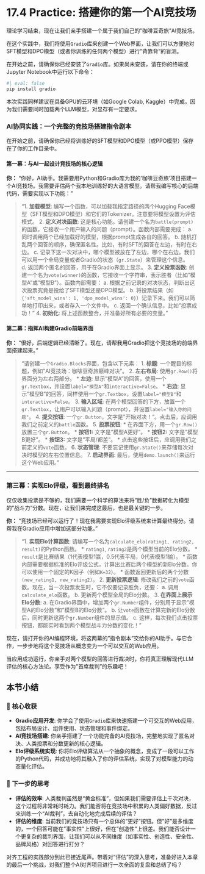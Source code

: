 # 17.4 Practice: 搭建你的第一个AI竞技场

理论学习结束，现在让我们亲手搭建一个属于我们自己的"咖啡豆奇旅"AI竞技场。

在这个实践中，我们将使用`Gradio`库来创建一个Web界面，让我们可以方便地对SFT模型和DPO模型（或者你训练的任何两个模型）进行"背靠背"的盲测。

::: {.callout-caution title="依赖项安装：Gradio" icon="fas fa-download"}
在开始之前，请确保你已经安装了`Gradio`库。如果尚未安装，请在你的终端或Jupyter Notebook中运行以下命令：

```bash
#| eval: false
pip install gradio
```
:::

::: {.callout-caution title="资源提示"}
本次实践同样建议在具备GPU的云环境（如Google Colab, Kaggle）中完成，因为我们需要同时加载两个LLM模型，对显存有一定要求。
:::

### AI协同实践：一个完整的竞技场搭建指令剧本

在开始之前，请确保你已经将训练好的SFT模型和DPO模型（或PPO模型）保存在了你的工作目录中。

#### 第一幕：与AI一起设计竞技场的核心逻辑

::: {.callout-note title="第一步：请求AI编写竞技场后端代码" icon="fas fa-cogs"}

**你：** "你好，AI助手。我需要用Python和Gradio库为我的'咖啡豆奇旅'项目搭建一个AI竞技场。我需要评估两个我本地训练好的大语言模型。请帮我编写核心的后端代码，需要实现以下功能："

> "1.  **加载模型**: 编写一个函数，可以加载我指定路径的两个Hugging Face模型（SFT模型和DPO模型）和它们的Tokenizer。注意要将模型设置为评估模式。
> 2.  **定义对决函数**: 这是核心功能。请创建一个名为`battle(prompt)`的函数，它接收一个用户输入的问题（prompt）。函数内部需要完成：
>     a.  同时调用两个已经加载好的模型，根据prompt生成各自的回答。
>     b.  随机打乱两个回答的顺序，确保匿名性。比如，有时SFT的回答在左边，有时在右边。
>     c.  记录下这一次对决中，哪个模型被放在了左边，哪个在右边。我们可以用一个全局变量或者Gradio的状态（`gr.State`）来管理这个信息。
>     d.  返回两个匿名的回答，用于在Gradio界面上显示。
> 3.  **定义投票函数**: 创建一个名为`vote(winner)`的函数，它接收一个字符串，表示胜者（比如"模型A"或"模型B"）。函数内部需要：
>     a.  根据之前记录的对决状态，判断出这次投票究竟是投给了SFT模型还是DPO模型。
>     b.  将投票结果（如 `{'sft_model_wins': 1, 'dpo_model_wins': 0}`）记录下来。我们可以简单地打印出来，或者存入一个文件中。
>     c.  返回一个确认信息，比如"投票成功！"
> 4.  **初始化**: 将上述函数整合，并准备好所有必要的变量。"
:::

#### 第二幕：指挥AI构建Gradio前端界面

::: {.callout-note title="第二步：请求AI编写Gradio界面代码" icon="fas fa-desktop"}
**你：** "很好，后端逻辑已经清晰了。现在，请帮我用Gradio把这个竞技场的前端界面搭建起来。"

> "请创建一个`Gradio.Blocks`界面，包含以下元素：
> 1.  **标题**: 一个醒目的标题，例如"AI竞技场：咖啡豆奇旅巅峰对决"。
> 2.  **左右布局**: 使用`gr.Row()`将界面分为左右两部分。
>     *   **左边**: 显示"模型A"的回答，使用一个`gr.Textbox`，并设置`label="模型A"`和`interactive=False`。
>     *   **右边**: 显示"模型B"的回答，同样使用一个`gr.Textbox`，设置`label="模型B"`和`interactive=False`。
> 3.  **输入区域**: 在两个模型回答的下方，放置一个`gr.Textbox`，让用户可以输入问题（prompt），并设置`label="输入你的问题"`。
> 4.  **提交按钮**: 一个`gr.Button`，文字是"开始对决！"。点击后，应调用我们之前定义的`battle`函数。
> 5.  **投票按钮**:
>     *   在界面下方，用一个`gr.Row()`放置三个`gr.Button`。
>     *   **按钮1:** 文字是"模型A更好"。
>     *   **按钮2:** 文字是"模型B更好"。
>     *   **按钮3:** 文字是"平局/都差"。
>     *   点击这些按钮后，应调用我们之前定义的`vote`函数。
> 6.  **状态管理**: 不要忘记使用`gr.State()`来存储每次对决时模型的左右位置信息。
> 7.  **启动界面**: 最后，使用`demo.launch()`来运行这个Web应用。"
:::

---

### 第三幕：实现Elo评级，看到最终排名

仅仅收集投票是不够的，我们需要一个科学的算法来将"胜/负"数据转化为模型的"战斗力"分数。现在，让我们来完成这最后，也是最关键的一步。

::: {.callout-note title="第三步：请求AI编写Elo计算与展示代码" icon="fas fa-calculator"}
**你：** "竞技场已经可以运行了！现在我需要实现Elo评级系统来计算最终得分。请帮我在Gradio应用中增加这部分功能。"

> "1. **实现Elo计算函数**: 请编写一个名为`calculate_elo(rating1, rating2, result)`的Python函数。
>     *   `rating1`, `rating2`是两个模型当前的Elo分数。
>     *   `result`是比赛结果（1代表模型1赢，0.5代表平局，0代表模型1输）。
>     *   函数内部需要根据标准的Elo评级公式，计算出比赛后两个模型的新Elo分数。你可以使用一个固定的K因子（例如`K=32`）。
>     *   函数返回更新后的两个分数 `(new_rating1, new_rating2)`。
> 2. **更新投票逻辑**: 修改我们之前的`vote`函数。现在，当一次投票发生时，它不仅要记录胜负，还要：
>     a. 调用`calculate_elo`函数。
>     b. 更新两个模型全局的Elo分数。
> 3. **在界面上展示Elo分数**:
>     a. 在Gradio界面中，增加两个`gr.Number`组件，分别用于显示"模型A的Elo分数"和"模型B的Elo分数"。
>     b. 让`vote`函数在计算完新的Elo分数后，同时更新这两个`gr.Number`组件的显示值。
>     c. 这样，每次我们点击投票按钮，都能实时看到两个模型战斗力分数的变化！"
:::


现在，请打开你的AI编程环境，将这两幕的"指令剧本"交给你的AI助手。与它合作，一步步地将这个竞技场从概念变为一个可以交互的Web应用。

当应用成功运行，你亲手对两个模型的回答进行裁决时，你将真正理解现代LLM评估的核心方法论。享受作为"首席裁判"的乐趣吧！

## 本节小结

### 🎯 核心收获
- **Gradio应用开发**: 你学会了使用`Gradio`库来快速搭建一个可交互的Web应用，包括布局设计、组件使用、状态管理和事件绑定。
- **AI竞技场搭建**: 你亲手搭建了一个功能完备的AI竞技场，完整地实现了匿名对决、人类投票和分数更新的核心逻辑。
- **Elo评级系统实现**: 你将Elo评级算法从一个抽象的概念，变成了一段可以工作的Python代码，并成功地将其融入了你的评估系统，实现了对模型能力的动态量化评估。

### 🤔 下一步的思考
- **评估的效率**: 人类裁判虽然是“黄金标准”，但如果我们需要评估上千次对决，这个过程将非常耗时耗力。我们能否将在竞技场中积累的人类偏好数据，反过来训练一个“AI裁判”，去自动化地完成后续的评估？
- **评估的维度**: 当前我们的竞技场只有一个总体的"更好"按钮。但"好"是多维度的，一个回答可能在"事实性"上很好，但在"创造性"上很差。我们能否设计一个更复杂的裁判界面，让我们可以从不同维度（如事实性、创造性、安全性、品牌风格）对回答进行打分？

对齐工程的实践部分到此已接近尾声。带着对“评估”的深入思考，准备好进入本章的最后一个挑战，对我们整个AI对齐项目进行一次全面的复盘和总结了吗？ 